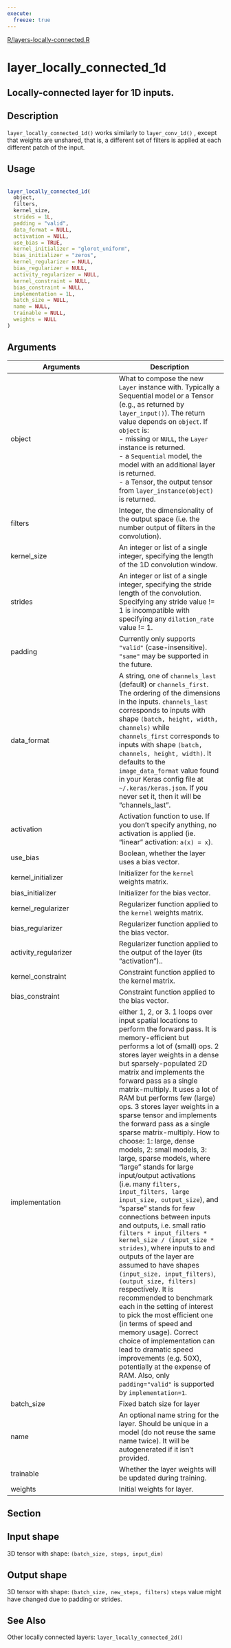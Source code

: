 ```yaml
---
execute:
  freeze: true
---
```


[R/layers-locally-connected.R](https://github.com/rstudio/keras//blob/main/R/layers-locally-connected.R#L46) 

# layer_locally_connected_1d

## Locally-connected layer for 1D inputs.

## Description
 `layer_locally_connected_1d()` works similarly to `layer_conv_1d()` , except that weights are unshared, that is, a different set of filters is applied at each different patch of the input. 


## Usage
```r
 
layer_locally_connected_1d( 
  object, 
  filters, 
  kernel_size, 
  strides = 1L, 
  padding = "valid", 
  data_format = NULL, 
  activation = NULL, 
  use_bias = TRUE, 
  kernel_initializer = "glorot_uniform", 
  bias_initializer = "zeros", 
  kernel_regularizer = NULL, 
  bias_regularizer = NULL, 
  activity_regularizer = NULL, 
  kernel_constraint = NULL, 
  bias_constraint = NULL, 
  implementation = 1L, 
  batch_size = NULL, 
  name = NULL, 
  trainable = NULL, 
  weights = NULL 
) 
```

## Arguments
|Arguments|Description|
|---|---|
| object | What to compose the new `Layer` instance with. Typically a Sequential model or a Tensor (e.g., as returned by `layer_input()`). The return value depends on `object`. If `object` is:  <br>- missing or `NULL`, the `Layer` instance is returned. <br>- a `Sequential` model, the model with an additional layer is returned. <br>- a Tensor, the output tensor from `layer_instance(object)` is returned.  |
| filters | Integer, the dimensionality of the output space (i.e. the number output of filters in the convolution). |
| kernel_size | An integer or list of a single integer, specifying the length of the 1D convolution window. |
| strides | An integer or list of a single integer, specifying the stride length of the convolution. Specifying any stride value != 1 is incompatible with specifying any `dilation_rate` value != 1. |
| padding | Currently only supports `"valid"` (case-insensitive). `"same"` may be supported in the future. |
| data_format | A string, one of `channels_last` (default) or `channels_first`. The ordering of the dimensions in the inputs. `channels_last` corresponds to inputs with shape `(batch, height, width, channels)` while `channels_first` corresponds to inputs with shape `(batch, channels, height, width)`. It defaults to the `image_data_format` value found in your Keras config file at `~/.keras/keras.json`. If you never set it, then it will be "channels_last". |
| activation | Activation function to use. If you don't specify anything, no activation is applied (ie. "linear" activation: `a(x) = x`). |
| use_bias | Boolean, whether the layer uses a bias vector. |
| kernel_initializer | Initializer for the `kernel` weights matrix. |
| bias_initializer | Initializer for the bias vector. |
| kernel_regularizer | Regularizer function applied to the `kernel` weights matrix. |
| bias_regularizer | Regularizer function applied to the bias vector. |
| activity_regularizer | Regularizer function applied to the output of the layer (its "activation").. |
| kernel_constraint | Constraint function applied to the kernel matrix. |
| bias_constraint | Constraint function applied to the bias vector. |
| implementation | either 1, 2, or 3. 1 loops over input spatial locations to perform the forward pass. It is memory-efficient but performs a lot of (small) ops. 2 stores layer weights in a dense but sparsely-populated 2D matrix and implements the forward pass as a single matrix-multiply. It uses a lot of RAM but performs few (large) ops. 3 stores layer weights in a sparse tensor and implements the forward pass as a single sparse matrix-multiply. How to choose: 1: large, dense models, 2: small models, 3: large, sparse models, where "large" stands for large input/output activations (i.e. many `filters, input_filters, large input_size, output_size`), and "sparse" stands for few connections between inputs and outputs, i.e. small ratio `filters * input_filters * kernel_size / (input_size * strides)`, where inputs to and outputs of the layer are assumed to have shapes `(input_size, input_filters)`, `(output_size, filters)` respectively. It is recommended to benchmark each in the setting of interest to pick the most efficient one (in terms of speed and memory usage). Correct choice of implementation can lead to dramatic speed improvements (e.g. 50X), potentially at the expense of RAM. Also, only `padding="valid"` is supported by `implementation=1`. |
| batch_size | Fixed batch size for layer |
| name | An optional name string for the layer. Should be unique in a model (do not reuse the same name twice). It will be autogenerated if it isn't provided. |
| trainable | Whether the layer weights will be updated during training. |
| weights | Initial weights for layer. |


## Section

## Input shape

  3D tensor with shape: `(batch_size, steps, input_dim)` 

## Output shape

  3D tensor with shape: `(batch_size, new_steps, filters)` `steps` value might have changed due to padding or strides. 




## See Also
 Other locally connected layers:  `layer_locally_connected_2d()` 

